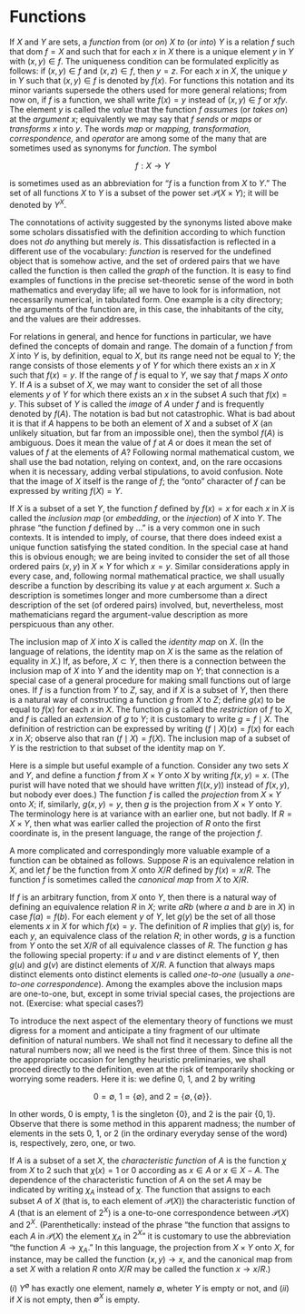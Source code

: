 # Functions

If $X$ and $Y$ are sets, a *function*`\index{function}`{=latex} from`\index{from}`{=latex} (or *on*`\index{on}`{=latex}) $X$ *to*`\index{to}`{=latex} (or *into*`\index{into}`{=latex}) $Y$ is a relation $f$ such that $\text{dom } f = X$ and such that for each $x$ in $X$ there is a unique element $y$ in $Y$ with $(x, y) \in f$. The uniqueness condition can be formulated explicitly as follows: if $(x, y) \in f$ and $(x, z) \in f$, then $y = z$. For each $x$ in $X$, the unique $y$ in $Y$ such that $(x, y) \in f$ is denoted by $f(x)$. For functions this notation and its minor variants supersede the others used for more general relations; from now on, if $f$ is a function, we shall write $f(x) = y$ instead of $(x, y) \in f$ or $xfy$. The element $y$ is called the *value*`\index{value}`{=latex} that the function $f$ *assumes*`\index{assume}`{=latex} (or *takes on*) at the *argument*`\index{argument}`{=latex} $x$; equivalently we may say that $f$ *sends*`\index{send}`{=latex} or *maps* or *transforms* $x$ into $y$. The words *map* or *mapping, transformation, correspondence,*`\index{mapping}\index{transformation}\index{correspondence}`{=latex} and *operator*`\index{operator}`{=latex} are among some of the many that are sometimes used as synonyms for *function*. The symbol

$$
f: X \rightarrow Y
$$

is sometimes used as an abbreviation for "$f$ is a function from $X$ to $Y$." The set of all functions $X$ to $Y$ is a subset of the power set $\mathcal{P}(X \times Y)$; it will be denoted by $Y^X$. 

The connotations of activity suggested by the synonyms listed above make some scholars dissatisfied with the definition according to which function does not *do* anything but merely *is*. This dissatisfaction is reflected in a different use of the vocabulary: *function* is reserved for the undefined object that is somehow active, and the set of ordered pairs that we have called the function is then called the *graph*`\index{graph}`{=latex} of the function. It is easy to find examples of functions in the precise set-theoretic sense of the word in both mathematics and everyday life; all we have to look for is information, not necessarily numerical, in tabulated form. One example is a city directory; the arguments of the function are, in this case, the inhabitants of the city, and the values are their addresses. 

For relations in general, and hence for functions in particular, we have defined the concepts of domain and range. The domain of a function $f$ from $X$ into $Y$ is, by definition, equal to $X$, but its range need not be equal to $Y$; the range consists of those elements $y$ of $Y$ for which there exists an $x$ in $X$ such that $f(x) = y$. If the range of $f$ is equal to $Y$, we say that $f$ maps $X$ *onto*`\index{onto}`{=latex} $Y$. If $A$ is a subset of $X$, we may want to consider the set of all those elements $y$ of $Y$ for which there exists an $x$ in the subset $A$ such that $f(x) = y$. This subset of $Y$ is called the *image*`\index{image}`{=latex} of $A$ under $f$ and is frequently denoted by $f(A)$. The notation is bad but not catastrophic. What is bad about it is that if $A$ happens to be both an element of $X$ and a subset of $X$ (an unlikely situation, but far from an impossible one), then the symbol $f(A)$ is ambiguous. Does it mean the value of $f$ at $A$ or does it mean the set of values of $f$ at the elements of $A$? Following normal mathematical custom, we shall use the bad notation, relying on context, and, on the rare occasions when it is necessary, adding verbal stipulations, to avoid confusion. Note that the image of $X$ itself is the range of $f$; the "onto" character of $f$ can be expressed by writing $f(X) = Y$. 

If $X$ is a subset of a set $Y$, the function $f$ defined by $f(x) = x$ for each $x$ in $X$ is called the *inclusion map*`\index{inclusion map}`{=latex} (or *embedding*`\index{embedding}`{=latex}, or the *injection*`\index{injection}`{=latex}) of $X$ into $Y$. The phrase "the function $f$ defined by ..." is a very common one in such contexts. It is intended to imply, of course, that there does indeed exist a unique function satisfying the stated condition. In the special case at hand this is obvious enough; we are being invited to consider the set of all those ordered pairs $(x, y)$ in $X \times Y$ for which $x = y$. Similar considerations apply in every case, and, following normal mathematical practice, we shall usually describe a function by describing its value $y$ at each argument $x$. Such a description is sometimes longer and more cumbersome than a direct description of the set (of ordered pairs) involved, but, nevertheless, most mathematicians regard the argument-value description as more perspicuous than any other. 

The inclusion map of $X$ into $X$ is called the *identity map*`\index{identity map}`{=latex} on $X$. (In the language of relations, the identity map on $X$ is the same as the relation of equality in $X$.) If, as before, $X \subset Y$, then there is a connection between the inclusion map of $X$ into $Y$ and the identity map on $Y$; that connection is a special case of a general procedure for making small functions out of large ones. If $f$ is a function from $Y$ to $Z$, say, and if $X$ is a subset of $Y$, then there is a natural way of constructing a function $g$ from $X$ to $Z$; define $g(x)$ to be equal to $f(x)$ for each $x$ in $X$. The function $g$ is called the *restriction*`\index{restriction}`{=latex} of $f$ to $X$, and $f$ is called an *extension*`\index{extension}`{=latex} of $g$ to $Y$; it is customary to write $g = f \mid X$. The definition of restriction can be expressed by writing $(f \mid X)(x) = f(x)$ for each $x$ in $X$; observe also that $\text{ran }(f \mid X) = f(X)$. The inclusion map of a subset of $Y$ is the restriction to that subset of the identity map on $Y$. 

Here is a simple but useful example of a function. Consider any two sets $X$ and $Y$, and define a function $f$ from $X \times Y$ onto $X$ by writing $f(x,y) = x$. (The purist  will have noted that we should have written $f((x, y))$ instead of $f(x, y)$, but nobody ever does.) The function $f$ is called the *projection*`\index{projection}`{=latex} from $X \times Y$ onto $X$; if, similarly, $g(x, y) = y$, then $g$ is the projection from $X \times Y$ onto $Y$. The terminology here is at variance with an earlier one, but not badly. If $R = X \times Y$, then what was earlier called the projection of $R$ onto the first coordinate is, in the present language, the range of the projection $f$.

A more complicated and correspondingly more valuable example of a function can be obtained as follows. Suppose $R$ is an equivalence relation in $X$, and let $f$ be the function from $X$ onto $X/R$ defined by $f(x) = x/R$. The function $f$ is sometimes called the *canonical map*`\index{canonical map}`{=latex} from $X$ to $X/R$.

If $f$ is an arbitrary function, from $X$ onto $Y$, then there is a natural way of defining an equivalence relation $R$ in $X$; write $aRb$ (where $a$ and $b$ are in $X$) in case $f(a) = f(b)$. For each element $y$ of $Y$, let $g(y)$ be the set of all those elements $x$ in $X$ for which $f(x) = y$. The definition of $R$ implies that $g(y)$ is, for each $y$, an equivalence class of the relation $R$; in other words, $g$ is a function from $Y$ onto the set $X/R$ of all equivalence classes of $R$. The function $g$ has the following special property: if $u$ and $v$ are distinct elements of $Y$, then $g(u)$ and $g(v)$ are distinct elements of $X/R$. A function that always maps distinct elements onto distinct elements is called *one-to-one*`\index{one-to-one}`{=latex} (usually a *one-to-one correspondence*). Among the examples above the inclusion maps are one-to-one, but, except in some trivial special cases, the projections are not. (Exercise: what special cases?)

To introduce the next aspect of the elementary theory of functions we must digress for a moment and anticipate a tiny fragment of our ultimate definition of natural numbers. We shall not find it necessary to define all the natural numbers now; all we need is the first three of them. Since this is not the appropriate occasion for lengthy heuristic preliminaries, we shall proceed directly to the definition, even at the risk of temporarily shocking or worrying some readers. Here it is: we define $0$, $1$, and $2$ by writing 

$$
0 = \emptyset , \: 1=\{ \emptyset \} , \: \text{and} \: 2 = \{ \emptyset , \{ \emptyset \} \} . 
$$

In other words, $0$ is empty, $1$ is the singleton $\{ 0 \}$, and $2$ is the pair $\{ 0, 1 \}$. Observe that there is some method in this apparent madness; the number of elements in the sets $0$, $1$, or $2$ (in the ordinary everyday sense of the word) is, respectively, zero, one, or two.   

If $A$ is a subset of a set $X$, the *characteristic function*`\index{characteristic function}`{=latex} of $A$ is the function $\chi$ from $X$ to $2$ such that $\chi(x) = 1$ or $0$ according as $x \in A$ or $x \in X - A$. The dependence of the characteristic function of $A$ on the set $A$ may be indicated by writing $\chi_A$ instead of $\chi$. The function that assigns to each subset $A$ of $X$ (that is, to each element of $\mathcal{P}(X)$) the characteristic function of $A$ (that is an element of $2^X$) is a one-to-one correspondence between $\mathcal{P}(X)$ and $2^X$. (Parenthetically: instead of the phrase "the function that assigns to each $A$ in $\mathcal{P}(X)$ the element $\chi_A$ in $2^X$" it is customary to use the abbreviation "the function $A \rightarrow \chi_A$." In this language, the projection from $X \times Y$ onto $X$, for instance, may be called the function $(x, y) \rightarrow x$, and the canonical map from a set $X$ with a relation $R$ onto $X/R$ may be called the function $x \rightarrow x/R$.) 

::: {#exr-8-1}

$(i)$ $Y^{\emptyset}$ has exactly one element, namely $\emptyset$, wheter $Y$ is empty or not, and $(ii)$ if $X$ is not empty, then $\emptyset^X$ is empty.

:::
